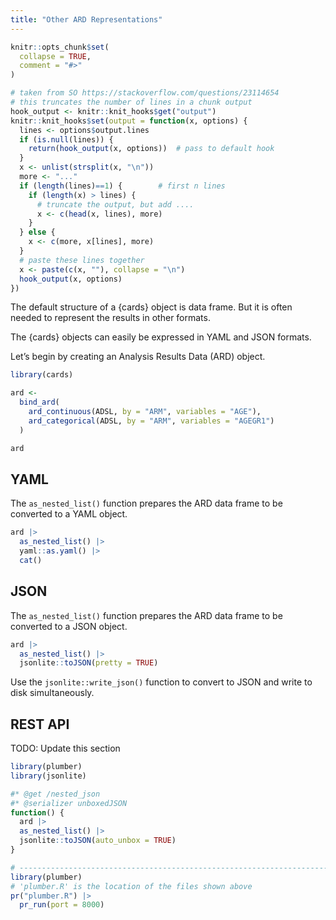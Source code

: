 ```yaml
---
title: "Other ARD Representations"
---
```


```r
knitr::opts_chunk$set(
  collapse = TRUE,
  comment = "#>"
)

# taken from SO https://stackoverflow.com/questions/23114654
# this truncates the number of lines in a chunk output
hook_output <- knitr::knit_hooks$get("output")
knitr::knit_hooks$set(output = function(x, options) {
  lines <- options$output.lines
  if (is.null(lines)) {
    return(hook_output(x, options))  # pass to default hook
  }
  x <- unlist(strsplit(x, "\n"))
  more <- "..."
  if (length(lines)==1) {        # first n lines
    if (length(x) > lines) {
      # truncate the output, but add ....
      x <- c(head(x, lines), more)
    }
  } else {
    x <- c(more, x[lines], more)
  }
  # paste these lines together
  x <- paste(c(x, ""), collapse = "\n")
  hook_output(x, options)
})
```

The default structure of a {cards} object is data frame.
But it is often needed to represent the results in other formats.

The {cards} objects can easily be expressed in YAML and JSON formats.

Let's begin by creating an Analysis Results Data (ARD) object.

```r
library(cards)

ard <-
  bind_ard(
    ard_continuous(ADSL, by = "ARM", variables = "AGE"),
    ard_categorical(ADSL, by = "ARM", variables = "AGEGR1")
  ) 

ard
```

## YAML

The `as_nested_list()` function prepares the ARD data frame to be converted to a YAML object.

```r
ard |> 
  as_nested_list() |> 
  yaml::as.yaml() |> 
  cat()
```

## JSON

The `as_nested_list()` function prepares the ARD data frame to be converted to a JSON object.

```r
ard |> 
  as_nested_list() |> 
  jsonlite::toJSON(pretty = TRUE)
```

Use the `jsonlite::write_json()` function to convert to JSON and write to disk simultaneously.

## REST API

TODO: Update this section

```r
library(plumber)
library(jsonlite)

#* @get /nested_json
#* @serializer unboxedJSON
function() {
  ard |> 
  as_nested_list() |> 
  jsonlite::toJSON(auto_unbox = TRUE)
}

# ------------------------------------------------------------------------------
library(plumber)
# 'plumber.R' is the location of the files shown above
pr("plumber.R") |> 
  pr_run(port = 8000)
```
